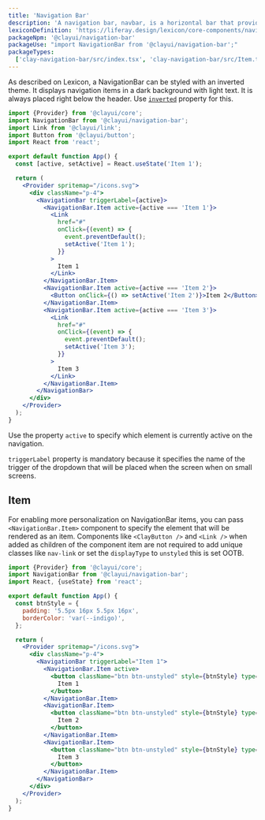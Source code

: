 ```yaml
---
title: 'Navigation Bar'
description: 'A navigation bar, navbar, is a horizontal bar that provides several access points to different parts of a system.'
lexiconDefinition: 'https://liferay.design/lexicon/core-components/navigation/horizontal-nav/'
packageNpm: '@clayui/navigation-bar'
packageUse: "import NavigationBar from '@clayui/navigation-bar';"
packageTypes:
  ['clay-navigation-bar/src/index.tsx', 'clay-navigation-bar/src/Item.tsx']
---
```


As described on Lexicon, a NavigationBar can be styled with an inverted theme. It displays navigation items in a dark background with light text. It is always placed right below the header. Use [`inverted`](#api-inverted) property for this.

```jsx preview
import {Provider} from '@clayui/core';
import NavigationBar from '@clayui/navigation-bar';
import Link from '@clayui/link';
import Button from '@clayui/button';
import React from 'react';

export default function App() {
  const [active, setActive] = React.useState('Item 1');

  return (
    <Provider spritemap="/icons.svg">
      <div className="p-4">
        <NavigationBar triggerLabel={active}>
          <NavigationBar.Item active={active === 'Item 1'}>
            <Link
              href="#"
              onClick={(event) => {
                event.preventDefault();
                setActive('Item 1');
              }}
            >
              Item 1
            </Link>
          </NavigationBar.Item>
          <NavigationBar.Item active={active === 'Item 2'}>
            <Button onClick={() => setActive('Item 2')}>Item 2</Button>
          </NavigationBar.Item>
          <NavigationBar.Item active={active === 'Item 3'}>
            <Link
              href="#"
              onClick={(event) => {
                event.preventDefault();
                setActive('Item 3');
              }}
            >
              Item 3
            </Link>
          </NavigationBar.Item>
        </NavigationBar>
      </div>
    </Provider>
  );
}
```

Use the property `active` to specify which element is currently active on the navigation.

<div className="clay-site-alert alert alert-warning">
  <code className="language-text">triggerLabel</code> property is mandatory
  because it specifies the name of the trigger of the dropdown that will be
  placed when the screen when on small screens.
</div>

## Item

For enabling more personalization on NavigationBar items, you can pass `<NavigationBar.Item>` component to specify the element that will be rendered as an item. Components like `<ClayButton />` and `<Link />` when added as children of the component item are not required to add unique classes like `nav-link` or set the `displayType` to `unstyled` this is set OOTB.

```jsx preview
import {Provider} from '@clayui/core';
import NavigationBar from '@clayui/navigation-bar';
import React, {useState} from 'react';

export default function App() {
  const btnStyle = {
    padding: '5.5px 16px 5.5px 16px',
    borderColor: 'var(--indigo)',
  };

  return (
    <Provider spritemap="/icons.svg">
      <div className="p-4">
        <NavigationBar triggerLabel="Item 1">
          <NavigationBar.Item active>
            <button className="btn btn-unstyled" style={btnStyle} type="button">
              Item 1
            </button>
          </NavigationBar.Item>
          <NavigationBar.Item>
            <button className="btn btn-unstyled" style={btnStyle} type="button">
              Item 2
            </button>
          </NavigationBar.Item>
          <NavigationBar.Item>
            <button className="btn btn-unstyled" style={btnStyle} type="button">
              Item 3
            </button>
          </NavigationBar.Item>
        </NavigationBar>
      </div>
    </Provider>
  );
}
```
